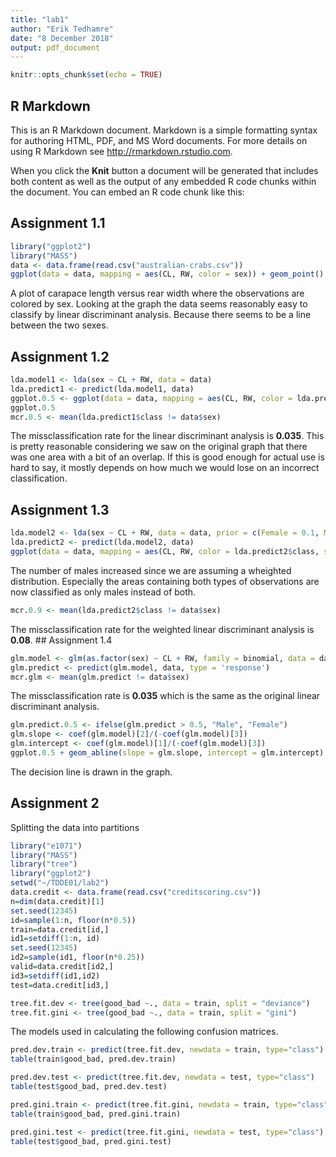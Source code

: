 ```yaml
---
title: "lab1"
author: "Erik Tedhamre"
date: "8 December 2018"
output: pdf_document
---
```


```r
knitr::opts_chunk$set(echo = TRUE)
```

## R Markdown

This is an R Markdown document. Markdown is a simple formatting syntax for authoring HTML, PDF, and MS Word documents. For more details on using R Markdown see <http://rmarkdown.rstudio.com>.

When you click the **Knit** button a document will be generated that includes both content as well as the output of any embedded R code chunks within the document. You can embed an R code chunk like this:

## Assignment 1.1
```r
library("ggplot2")
library("MASS")
data <- data.frame(read.csv("australian-crabs.csv"))
ggplot(data = data, mapping = aes(CL, RW, color = sex)) + geom_point()
```
A plot of carapace length versus rear width where the observations are colored by sex. Looking at the graph the data seems reasonably easy to classify by linear discriminant analysis. Because there seems to be a line between the two sexes.

## Assignment 1.2
```r
lda.model1 <- lda(sex ~ CL + RW, data = data)
lda.predict1 <- predict(lda.model1, data)
ggplot.0.5 <- ggplot(data = data, mapping = aes(CL, RW, color = lda.predict1$class, shape = sex )) + geom_point()
ggplot.0.5
mcr.0.5 <- mean(lda.predict1$class != data$sex)
```
The missclassification rate for the linear discriminant analysis is **0.035**. This is pretty reasonable considering we saw on the original graph that there was one area with a bit of an overlap. If this is good enough for actual use is hard to say, it mostly depends on how much we would lose on an incorrect classification.

## Assignment 1.3
```r
lda.model2 <- lda(sex ~ CL + RW, data = data, prior = c(Female = 0.1, Male = 0.9))
lda.predict2 <- predict(lda.model2, data)
ggplot(data = data, mapping = aes(CL, RW, color = lda.predict2$class, shape = sex )) + geom_point()
```
The number of males increased since we are assuming a wheighted distribution. Especially the areas containing both types of observations are now classified as only males instead of both.

```r
mcr.0.9 <- mean(lda.predict2$class != data$sex)
```
The missclassification rate for the weighted linear discriminant analysis is **0.08**.
## Assignment 1.4
```r
glm.model <- glm(as.factor(sex) ~ CL + RW, family = binomial, data = data)
glm.predict <- predict(glm.model, data, type = 'response')
mcr.glm <- mean(glm.predict != data$sex)
```
The missclassification rate is **0.035** which is the same as the original linear discriminant analysis.

```r
glm.predict.0.5 <- ifelse(glm.predict > 0.5, "Male", "Female")
glm.slope <- coef(glm.model)[2]/(-coef(glm.model)[3])
glm.intercept <- coef(glm.model)[1]/(-coef(glm.model)[3])
ggplot.0.5 + geom_abline(slope = glm.slope, intercept = glm.intercept)
```
The decision line is drawn in the graph.

## Assignment 2
Splitting the data into partitions
```r
library("e1071")
library("MASS")
library("tree")
library("ggplot2")
setwd("~/TDDE01/lab2")
data.credit <- data.frame(read.csv("creditscoring.csv"))
n=dim(data.credit)[1]
set.seed(12345) 
id=sample(1:n, floor(n*0.5)) 
train=data.credit[id,]
id1=setdiff(1:n, id)
set.seed(12345) 
id2=sample(id1, floor(n*0.25)) 
valid=data.credit[id2,]
id3=setdiff(id1,id2)
test=data.credit[id3,]
```

```r
tree.fit.dev <- tree(good_bad ~., data = train, split = "deviance")
tree.fit.gini <- tree(good_bad ~., data = train, split = "gini")
```
The models used in calculating the following confusion matrices.

```r
pred.dev.train <- predict(tree.fit.dev, newdata = train, type="class")
table(train$good_bad, pred.dev.train)
```

```r
pred.dev.test <- predict(tree.fit.dev, newdata = test, type="class")
table(test$good_bad, pred.dev.test)
```

```r
pred.gini.train <- predict(tree.fit.gini, newdata = train, type="class")
table(train$good_bad, pred.gini.train)
```

```r
pred.gini.test <- predict(tree.fit.gini, newdata = test, type="class")
table(test$good_bad, pred.gini.test)
```

